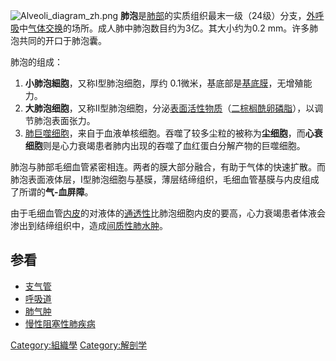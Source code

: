 [[File:Alveoli_diagram_zh.png|thumb]]
'''肺泡'''是[[肺部|肺部]]的实质组织最末一级（24级）分支，[[外呼吸|外呼吸]]中[[气体交换|气体交换]]的场所。成人肺中肺泡数目约为3亿。其大小约为0.2 mm。许多肺泡共同的开口于肺泡囊。

肺泡的组成：
# '''小肺泡細胞'''，又称I型肺泡细胞，厚约 0.1微米，基底部是[[基底膜|基底膜]]，无增殖能力。
# '''大肺泡细胞'''，又称II型肺泡细胞，分泌[[表面活性物质|表面活性物质]]（[[二棕榈酰卵磷脂|二棕榈酰卵磷脂]]），以调节肺泡表面张力。
# [[巨噬细胞|肺巨噬细胞]]，来自于血液单核细胞。吞噬了较多尘粒的被称为'''尘细胞'''，而'''心衰细胞'''则是心力衰竭患者肺内出现的吞噬了血红蛋白分解产物的巨噬细胞。

肺泡与肺部毛细血管紧密相连。两者的膜大部分融合，有助于气体的快速扩散。而肺泡表面液体层，I型肺泡细胞与基膜，薄层结缔组织，毛细血管基膜与内皮组成了所谓的'''气-血屏障'''。

由于毛细血管[[内皮|内皮]]的对液体的[[通透性|通透性]]比肺泡细胞内皮的要高，心力衰竭患者体液会渗出到结缔组织中，造成[[间质性肺水肿|间质性肺水肿]]。

==参看==
*[[支气管|支气管]]
*[[呼吸道|呼吸道]]
*[[肺气肿|肺气肿]]
*[[慢性阻塞性肺疾病|慢性阻塞性肺疾病]]

{{tsl|en|Template:Lower respiratory system anatomy}}

[[Category:組織學|Category:組織學]]
[[Category:解剖学|Category:解剖学]]